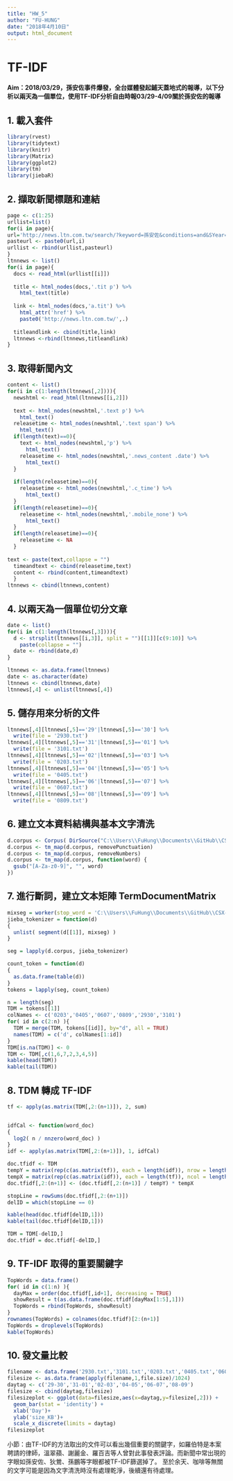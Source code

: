 ```yaml
---
title: "HW_5"
author: "FU-HUNG"
date: "2018年4月10日"
output: html_document
---
```


# TF-IDF  

**Aim：2018/03/29，孫安佐事件爆發，全台媒體發起鋪天蓋地式的報導，以下分析以兩天為一個單位，使用TF-IDF分析自由時報03/29-4/09關於孫安佐的報導**  

## 1. 載入套件
```r
library(rvest)
library(tidytext)
library(knitr)
library(Matrix)
library(ggplot2)
library(tm)
library(jiebaR)
```

## 2. 擷取新聞標題和連結
```r
page <- c(1:25)
urllist=list()
for(i in page){
url='http://news.ltn.com.tw/search/?keyword=孫安佐&conditions=and&SYear=2018&SMonth=01&SDay=09&EYear=2018&EMonth=04&EDay=09&page='
pasteurl <- paste0(url,i)
urllist <- rbind(urllist,pasteurl)
}
ltnnews <- list()
for(i in page){
  docs <- read_html(urllist[[i]])
  
  title <- html_nodes(docs,'.tit p') %>%
    html_text(title)
  
  link <- html_nodes(docs,'a.tit') %>%
    html_attr('href') %>%
    paste0('http://news.ltn.com.tw/',.)
  
  titleandlink <- cbind(title,link)
  ltnnews <-rbind(ltnnews,titleandlink) 
}
```

## 3. 取得新聞內文
```r
content <- list()
for(i in c(1:length(ltnnews[,2]))){
  newshtml <- read_html(ltnnews[[i,2]])
  
  text <- html_nodes(newshtml,'.text p') %>% 
    html_text()
  releasetime <- html_nodes(newshtml,'.text span') %>% 
    html_text()
  if(length(text)==0){
    text <- html_nodes(newshtml,'p') %>% 
      html_text()
    releasetime <- html_nodes(newshtml,'.news_content .date') %>% 
      html_text()
  }
  
  if(length(releasetime)==0){
    releasetime <- html_nodes(newshtml,'.c_time') %>% 
      html_text()
  }
  if(length(releasetime)==0){
    releasetime <- html_nodes(newshtml,'.mobile_none') %>% 
      html_text()
  }
  if(length(releasetime)==0){
    releasetime <- NA
  }
  
text <- paste(text,collapse = "")
  timeandtext <- cbind(releasetime,text)
  content <- rbind(content,timeandtext)
  }
ltnnews <- cbind(ltnnews,content)
```

## 4. 以兩天為一個單位切分文章
```r
date <- list()
for(i in c(1:length(ltnnews[,3]))){
  d <- strsplit(ltnnews[[i,3]], split = "")[[1]][c(9:10)] %>% 
    paste(collapse = "")
  date <- rbind(date,d)
}

ltnnews <- as.data.frame(ltnnews)
date <- as.character(date)
ltnnews <- cbind(ltnnews,date)
ltnnews[,4] <- unlist(ltnnews[,4])
```

## 5. 儲存用來分析的文件
```r
ltnnews[,4][ltnnews[,5]=='29'|ltnnews[,5]=='30'] %>% 
  write(file = '2930.txt')
ltnnews[,4][ltnnews[,5]=='31'|ltnnews[,5]=='01'] %>% 
  write(file = '3101.txt')
ltnnews[,4][ltnnews[,5]=='02'|ltnnews[,5]=='03'] %>% 
  write(file = '0203.txt')
ltnnews[,4][ltnnews[,5]=='04'|ltnnews[,5]=='05'] %>% 
  write(file = '0405.txt')
ltnnews[,4][ltnnews[,5]=='06'|ltnnews[,5]=='07'] %>% 
  write(file = '0607.txt')
ltnnews[,4][ltnnews[,5]=='08'|ltnnews[,5]=='09'] %>% 
  write(file = '0809.txt')
```

## 6. 建立文本資料結構與基本文字清洗
```r
d.corpus <- Corpus( DirSource("C:\\Users\\FuHung\\Documents\\GitHub\\CSX-DataScience\\week_5\\data") )
d.corpus <- tm_map(d.corpus, removePunctuation)
d.corpus <- tm_map(d.corpus, removeNumbers)
d.corpus <- tm_map(d.corpus, function(word) {
  gsub("[A-Za-z0-9]", "", word)
})
```

## 7. 進行斷詞，建立文本矩陣 TermDocumentMatrix
```r
mixseg = worker(stop_word = 'C:\\Users\\FuHung\\Documents\\GitHub\\CSX-DataScience\\week_5\\stop_word.txt')
jieba_tokenizer = function(d)
{
  unlist( segment(d[[1]], mixseg) )
}

seg = lapply(d.corpus, jieba_tokenizer)

count_token = function(d)
{
  as.data.frame(table(d))
}
tokens = lapply(seg, count_token)

n = length(seg)
TDM = tokens[[1]]
colNames <- c('0203','0405','0607','0809','2930','3101')
for( id in c(2:n) ){
  TDM = merge(TDM, tokens[[id]], by="d", all = TRUE)
  names(TDM) = c('d', colNames[1:id])
}
TDM[is.na(TDM)] <- 0
TDM <- TDM[,c(1,6,7,2,3,4,5)]
kable(head(TDM))
kable(tail(TDM))
```

## 8. TDM 轉成 TF-IDF
```r
tf <- apply(as.matrix(TDM[,2:(n+1)]), 2, sum)


idfCal <- function(word_doc)
{ 
  log2( n / nnzero(word_doc) ) 
}
idf <- apply(as.matrix(TDM[,2:(n+1)]), 1, idfCal)

doc.tfidf <- TDM
tempY = matrix(rep(c(as.matrix(tf)), each = length(idf)), nrow = length(idf))
tempX = matrix(rep(c(as.matrix(idf)), each = length(tf)), ncol = length(tf), byrow = TRUE)
doc.tfidf[,2:(n+1)] <- (doc.tfidf[,2:(n+1)] / tempY) * tempX

stopLine = rowSums(doc.tfidf[,2:(n+1)])
delID = which(stopLine == 0)

kable(head(doc.tfidf[delID,1]))
kable(tail(doc.tfidf[delID,1]))
```

```r
TDM = TDM[-delID,]
doc.tfidf = doc.tfidf[-delID,]
```

## 9. TF-IDF 取得的重要關鍵字
```r
TopWords = data.frame()
for( id in c(1:n) ){
  dayMax = order(doc.tfidf[,id+1], decreasing = TRUE)
  showResult = t(as.data.frame(doc.tfidf[dayMax[1:5],1]))
  TopWords = rbind(TopWords, showResult)
}
rownames(TopWords) = colnames(doc.tfidf)[2:(n+1)]
TopWords = droplevels(TopWords)
kable(TopWords)
```

## 10. 發文量比較
```r
filename <- data.frame('2930.txt','3101.txt','0203.txt','0405.txt','0607.txt','0809.txt')
filesize <- as.data.frame(apply(filename,1,file.size)/1024)
daytag <- c('29-30','31-01','02-03','04-05','06-07','08-09')
filesize <- cbind(daytag,filesize)
filesizeplot <- ggplot(data=filesize,aes(x=daytag,y=filesize[,2])) +
  geom_bar(stat = 'identity') +
  xlab('Day')+
  ylab('size_KB')+
  scale_x_discrete(limits = daytag)
filesizeplot
```

小節：由TF-IDF的方法取出的文件可以看出幾個重要的關鍵字，如羅伯特是本案聘請的律師，溫翠蘋、謝麗金、羅百吉等人曾對此事發表評論。而新聞中常出現的字眼如孫安佐、狄鶯、孫鵬等字眼都被TF-IDF篩選掉了。
至於余天、咖啡等無關的文字可能是因為文字清洗時沒有處理乾淨，後續還有待處理。